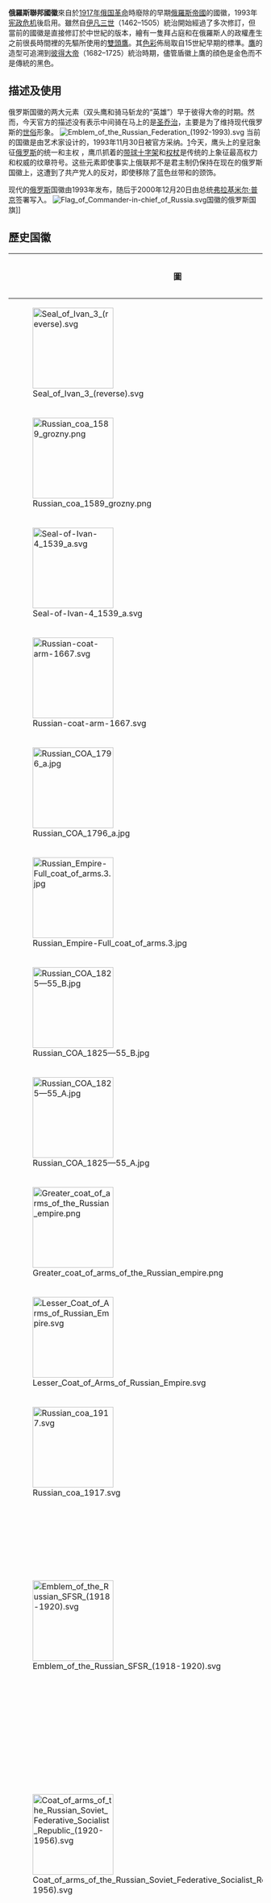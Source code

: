 {{unreferenced|time=2013-10-29}}
{{noteTA|G1=PP}}
{{Infobox coat of arms
|name             = 俄羅斯聯邦國徽
|image            = Coat of Arms of the Russian Federation.svg
|image_width      = 200
|image2 =  Emblem of the Federation Council (Russian).svg
|image2_width = 135
|image2_caption = [[俄羅斯聯邦委員會|俄羅斯聯邦委員會]]徽章 
|middle           = Coat of Arms of the Russian Federation 2.svg
|middle_width     = 200
|middle_caption   = 不帶紅色盾形背景的版本
|lesser           = Coat of Arms of the Russian Federation bw.svg
|lesser_width     = 200
|lesser_caption   = 单色盾形纹章
|armiger          = {{RUS}}
|year_adopted     = 1993年11月30日
|crest            =
|torse            =
|shield           = 紅色。中間有一隻頭戴三頂皇冠的[[雙頭鷹|雙頭鷹]]。鷹爪抓著[[帶球|帶球]][[十字架|十字架]]和[[權杖|權杖]]。胸前的小盾繪有騎著白馬斬龍的聖喬治。
|supporters       =
|compartment      =
|motto            =
|orders           =
|other_elements   =
|earlier_versions = 
|use              =
}}

{{Infobox coat of arms
|color = #DE2929
|name = 俄羅斯蘇維埃聯邦社會主義共和國<br>蘇維埃社會主義共和國聯盟國徽
|image = Emblem of the Russian SFSR.svg
|image_width = 200
|image_caption = Russian SFSR emblem (1978-1992)
|middle = Coat of arms of the Soviet Union 1.svg
|middle_width = 200
|middle_caption = [[蘇聯國徽|蘇維埃社會主義共和國聯盟國徽]]
|lesser =
|lesser_width =
|lesser_caption =
|armiger = {{flag|Russian SFSR}}<br>{{flag|USSR}}
|year_adopted = 1918年7月10日<br>1923年7月6日
|crest = [[紅色五角星|紅色五角星]]
|torse =
|shield = 
|supporters = 
|compartment =
|motto = [[全世界無產者，聯合起來！|全世界無產者，聯合起來！]]
|orders =
|other_elements = [[紅星|紅星]]
|earlier_versions =
|use =
}}

'''俄羅斯聯邦國徽'''來自於[[1917年俄国革命|1917年俄国革命]]時廢除的早期[[俄羅斯帝國|俄羅斯帝國]]的國徽，1993年[[1993年俄罗斯宪政危机|宪政危机]]後启用。雖然自[[伊凡三世|伊凡三世]]（1462–1505）統治開始經過了多次修訂，但當前的國徽是直接修訂於中世紀的版本，繪有一隻拜占庭和在俄羅斯人的政權產生之前很長時間裡的先驅所使用的[[雙頭鷹|雙頭鷹]]。其[[色彩|色彩]]佈局取自15世紀早期的標準。[[鷹_(紋章學)|鷹]]的造型可追溯到[[彼得大帝|彼得大帝]]（1682–1725）統治時期，儘管盾徽上鷹的顔色是金色而不是傳統的黑色。

== 描述及使用 ==
俄罗斯国徽的两大元素（双头鹰和骑马斩龙的“英雄”）早于彼得大帝的时期。然而，今天官方的描述没有表示中间骑在马上的是[[圣乔治|圣乔治]]，主要是为了维持现代俄罗斯的[[世俗|世俗]]形象。
[[File:Emblem_of_the_Russian_Federation_(1992-1993).svg|thumb]]
当前的国徽是由艺术家{{link-en|叶夫根尼·乌赫那廖夫|Yevgeny Ukhnalyov}}设计的，1993年11月30日被官方采纳。[http://sovet.geraldika.ru/article/17588]{{Wayback|url=http://sovet.geraldika.ru/article/17588 |date=20140903150726 }}今天，鹰头上的皇冠象征[[俄罗斯|俄罗斯]]的统一和主权<!--both as a whole and in its constituent republics and regions-->，鹰爪抓着的[[十字圣球|带球十字架]]和[[权杖|权杖]]是传统的上象征最高权力和权威的纹章符号。这些元素即使事实上俄联邦不是君主制仍保持在现在的俄罗斯国徽上，这遭到了共产党人的反对，即使移除了蓝色丝带和{{link-en|圣安德鲁勋章|Order of St. Andrew}}的颈饰。

现代的[[俄罗斯|俄罗斯]]国徽由1993年{{link-en|俄羅斯聯邦總統令|Decree of the President of Russia|总统令}}发布，随后于2000年12月20日由总统[[弗拉基米尔·普京|弗拉基米尔·普京]]签署写入{{link-en|联邦法|federal law}}。
[[File:Flag_of_Commander-in-chief_of_Russia.svg|thumb]]国徽的俄罗斯国旗]]

==歷史国徽==

{| class="wikitable"
|-
! 圖 !! 國家 !! 使用
|-
|[[File:Seal_of_Ivan_3_(reverse).svg|160px]]||[[莫斯科大公国|莫斯科大公国]]||'''1472年'''，[[伊凡三世|伊凡三世]]徽章
|-
|[[File:Russian_coa_1589_grozny.png|160px]]||[[莫斯科大公国|莫斯科大公國]]||'''1589年'''
|-
|[[File:Seal-of-Ivan-4_1539_a.svg|160px]]||[[莫斯科大公国|莫斯科大公國]]||'''1539年'''，[[伊凡四世|伊凡四世]]徽章
|-
|[[File:Russian-coat-arm-1667.svg|160px]]||[[俄罗斯沙皇国|俄羅斯沙皇國]]||'''1667年'''
|-
|[[File:Russian_COA_1796_a.jpg|160px]]||[[俄羅斯帝國|俄羅斯帝國]]||'''1730年'''
|-
|[[File:Russian_Empire-Full_coat_of_arms.3.jpg|160px]]||[[俄羅斯帝國|俄羅斯帝國]]||'''1800年'''，大國徽
|-
|[[File:Russian_COA_1825—55_B.jpg|160px]]||[[俄羅斯帝國|俄羅斯帝國]]||'''1825年'''，第一版
|-
|[[File:Russian_COA_1825—55_A.jpg|160px]]||[[俄羅斯帝國|俄羅斯帝國]]||'''1825年'''，第二版
|-
|[[File:Greater_coat_of_arms_of_the_Russian_empire.png|160px]]||[[俄羅斯帝國|俄羅斯帝國]]||'''1882年'''，大國徽
|-
|[[File:Lesser_Coat_of_Arms_of_Russian_Empire.svg|160px]]||[[俄羅斯帝國|俄羅斯帝國]]||'''1883年'''，小国徽
|-
|[[File:Russian_coa_1917.svg|160px]]||[[俄羅斯共和國|俄羅斯共和國]]||'''1917年'''
|-
|[[File:Emblem_of_the_Russian_SFSR_(1918-1920).svg|160px]]||[[蘇維埃俄國|蘇維埃俄國]]<br>[[俄羅斯蘇維埃聯邦社會主義共和國國徽|俄羅斯蘇維埃社會主義共和國]]||'''1918年－1920年'''
|-
|[[File:Coat_of_arms_of_the_Russian_Soviet_Federative_Socialist_Republic_(1920-1956).svg|160px]]||[[俄羅斯蘇維埃聯邦社會主義共和國|俄羅斯蘇維埃聯邦社會主義共和國]]||'''1920年－1956年'''
|-
|[[File:Coat_of_arms_of_the_Russian_Soviet_Federative_Socialist_Republic_(1956-1978).svg|160px]]||[[俄羅斯蘇維埃聯邦社會主義共和國|俄羅斯蘇維埃聯邦社會主義共和國]]||'''1956年－1978年'''
|-
|[[File:Coat_of_arms_of_the_Russian_Soviet_Federative_Socialist_Republic.svg|160px]]||[[俄羅斯蘇維埃聯邦社會主義共和國|俄羅斯蘇維埃聯邦社會主義共和國]]<br>[[俄羅斯聯邦|俄羅斯聯邦]]||'''1978年－1991年'''<br>'''1991年－1992年'''
|-
|[[File:Emblem_of_the_Russian_Federation_(1992-1993).svg|160px]]||[[俄羅斯聯邦|俄羅斯聯邦]]||'''1992年－1993年'''
|-
|[[File:Coat_of_Arms_of_the_Russian_Federation_2.svg|160px]]||[[俄羅斯聯邦|俄羅斯聯邦]]||'''1993年－今'''
|}

== 参考文献 ==
{{Reflist}}

== 参见 ==
{{Portal box|俄罗斯|纹章及旗帜|设计}}
* [[苏联国徽|苏联国徽]]
* [[俄罗斯苏维埃联邦社会主义共和国国徽|俄罗斯苏维埃联邦社会主义共和国国徽]]

{{-}}
{{俄罗斯话题}}
{{欧洲题目|国徽}}

[[Category:俄罗斯联邦国家象征|徽]]
[[Category:俄罗斯国徽|]]
[[分類:繪有鷹的徽章|分類:繪有鷹的徽章]]